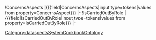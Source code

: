!ConcernsAspects
|<nowiki>{{{</nowiki>field<nowiki>|</nowiki>ConcernsAspects<nowiki>|</nowiki>input type=tokens<nowiki>|</nowiki>values from property=ConcernsAspect<nowiki>}}}</nowiki>
|-
!IsCarriedOutByRole
|<nowiki>{{{</nowiki>field<nowiki>|</nowiki>IsCarriedOutByRole<nowiki>|</nowiki>input type=tokens<nowiki>|</nowiki>values from property=IsCarriedOutByRole<nowiki>}}}</nowiki>
|-<noinclude>[[Category:dataspectsSystemCookbookOntology]]</noinclude>

